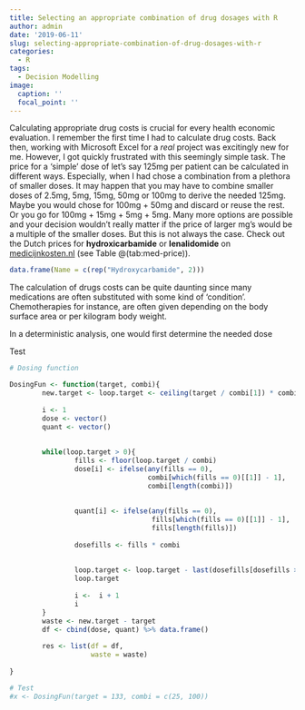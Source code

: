 ```yaml
---
title: Selecting an appropriate combination of drug dosages with R
author: admin
date: '2019-06-11'
slug: selecting-appropriate-combination-of-drug-dosages-with-r
categories:
  - R
tags:
  - Decision Modelling
image:
  caption: ''
  focal_point: ''
---
```

Calculating appropriate drug costs is crucial for every health economic evaluation.
I remember the first time I had to calculate drug costs. Back then, working with
Microsoft Excel for a *real* project was excitingly new for me. However,
I got quickly frustrated with this seemingly simple task. The price for a 'simple'
dose of let's say 125mg per patient can be calculated in different ways.
Especially, when I had chose a combination from a plethora of smaller doses. It 
may happen that you may have to combine smaller doses of 2.5mg, 5mg, 15mg, 50mg
or 100mg to derive the needed 125mg. Maybe you would chose for 100mg + 50mg and
discard or reuse the rest. Or you go for 100mg + 15mg + 5mg + 5mg. Many more
options are possible and your decision wouldn't really matter if the price of
larger mg's would be a multiple of the smaller doses. But this is not always the
case. Check out the Dutch prices for **hydroxicarbamide** or **lenalidomide** on
[medicijnkosten.nl](https://www.medicijnkosten.nl) (see Table @\ref(tab:med-price)).

```r
data.frame(Name = c(rep("Hydroxycarbamide", 2)))
```

The calculation of drugs costs can be quite daunting since many medications are
often substituted with some kind of 'condition'. Chemotherapies for instance, are
often given depending on the body surface area or per kilogram body weight.

In a deterministic analysis, one would first determine the needed dose

Test

```r
# Dosing function

DosingFun <- function(target, combi){
        new.target <- loop.target <- ceiling(target / combi[1]) * combi[1]
        
        i <- 1
        dose <- vector()
        quant <- vector()
        
        
        while(loop.target > 0){
                fills <- floor(loop.target / combi)
                dose[i] <- ifelse(any(fills == 0),
                                  combi[which(fills == 0)[[1]] - 1],
                                  combi[length(combi)])
                
                
                quant[i] <- ifelse(any(fills == 0),
                                   fills[which(fills == 0)[[1]] - 1],
                                   fills[length(fills)])
                
                dosefills <- fills * combi
                
                
                loop.target <- loop.target - last(dosefills[dosefills > 0])
                loop.target
                
                i <-  i + 1
                i
        }
        waste <- new.target - target
        df <- cbind(dose, quant) %>% data.frame()
        
        res <- list(df = df,
                    waste = waste)
        
}

# Test
#x <- DosingFun(target = 133, combi = c(25, 100))
```

